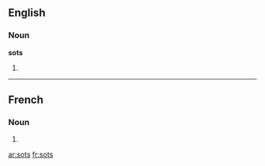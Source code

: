 ==English==

===Noun===
'''sots'''

# {{plural of|[[sot]]}}

----

==French==

===Noun===
{{infl|fr|plural}} {{m|p}}

# {{plural of|sot|lang=French}}

[[ar:sots]]
[[fr:sots]]